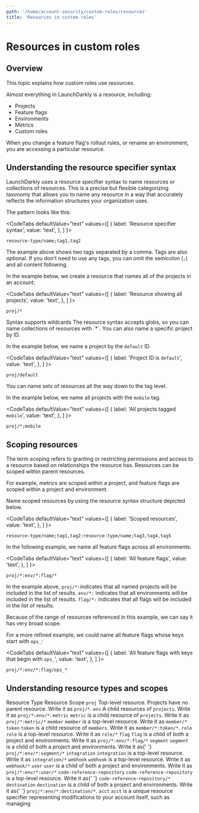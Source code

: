 ```yaml
---
path: '/home/account-security/custom-roles/resources'
title: 'Resources in custom roles'
---
```


# Resources in custom roles

<Metadata timeToRead={props.timeToRead} lastModifiedDateFormatted={props.lastModifiedDateFormatted} />

## Overview

This topic explains how custom roles use resources.

Almost everything in LaunchDarkly is a resource, including:

- Projects
- Feature flags
- Environments
- Metrics
- Custom roles

When you change a feature flag's rollout rules, or rename an environment, you are accessing a particular resource.

## Understanding the resource specifier syntax

LaunchDarkly uses a resource specifier syntax to name resources or collections of resources. This is a precise but flexible categorizing taxonomy that allows you to name any resource in a way that accurately reflects the information structures your organization uses.

The pattern looks like this:


<CodeTabs
  defaultValue="text"
  values={[
    { label: 'Resource specifier syntax', value: 'text', },
  ]
}>

<CodeTabItem value="text">

```text
resource-type/name;tag1,tag2
```

</CodeTabItem>
</CodeTabs>


The example above shows two tags separated by a comma. Tags are also optional. If you don't need to use any tags, you can omit the semicolon (`;`) and all content following.

In the example below, we create a resource that names all of the projects in an account:


<CodeTabs
  defaultValue="text"
  values={[
    { label: 'Resource showing all projects', value: 'text', },
  ]
}>

<CodeTabItem value="text">

```text
proj/*
```

</CodeTabItem>
</CodeTabs>


<Callout intent="info">
  <CalloutTitle>Syntax supports wildcards</CalloutTitle>
  <CalloutDescription>
    The resource syntax accepts globs, so you can name collections of resources with `*`. You can also name a specific
    project by ID.
  </CalloutDescription>
</Callout>

In the example below, we name a project by the `default` ID.


<CodeTabs
  defaultValue="text"
  values={[
    { label: 'Project ID is `default`', value: 'text', },
  ]
}>

<CodeTabItem value="text">

```text
proj/default
```

</CodeTabItem>
</CodeTabs>

You can name sets of resources all the way down to the tag level.

In the example below, we name all projects with the `mobile` tag.


<CodeTabs
  defaultValue="text"
  values={[
    { label: 'All projects tagged `mobile`', value: 'text', },
  ]
}>

<CodeTabItem value="text">

```text
proj/*;mobile
```

</CodeTabItem>
</CodeTabs>


## Scoping resources

The term scoping refers to granting or restricting permissions and access to a resource based on relationships the resource has. Resources can be scoped within parent resources.

For example, metrics are scoped within a project, and feature flags are scoped within a project and environment.

Name scoped resources by using the resource syntax structure depicted below.


<CodeTabs
  defaultValue="text"
  values={[
    { label: 'Scoped resources', value: 'text', },
  ]
}>

<CodeTabItem value="text">

```text
resource-type/name;tag1,tag2:resource-type/name;tag3,tag4,tag5
```

</CodeTabItem>
</CodeTabs>


In the following example, we name all feature flags across all environments:


<CodeTabs
  defaultValue="text"
  values={[
    { label: 'All feature flags', value: 'text', },
  ]
}>

<CodeTabItem value="text">

```text
proj/*:env/*:flag/*
```

</CodeTabItem>
</CodeTabs>

In the example above, `proj/*:`indicates that all named projects will be included in the list of results. `env/*:` indicates that all environments will be included in the list of results. `flag/*:` indicates that all flags will be included in the list of results.

Because of the range of resources referenced in this example, we can say it has very broad scope.

For a more refined example, we could name all feature flags whose keys start with `ops_`:


<CodeTabs
  defaultValue="text"
  values={[
    { label: 'All feature flags with keys that begin with `ops_`', value: 'text', },
  ]
}>

<CodeTabItem value="text">

```text
proj/*:env/*:flag/ops_*
```

</CodeTabItem>
</CodeTabs>

## Understanding resource types and scopes

<Table>
  <TableHeader>
    <TableHeadCell>Resource Type</TableHeadCell>
    <TableHeadCell>Resource Scope</TableHeadCell>
  </TableHeader>
  <TableBody>
    <TableRow>
      <TableCell>
        <code>proj</code>
      </TableCell>
      <TableCell>
        Top-level resource. Projects have no parent resource. Write it as <code>proj/*</code>.
      </TableCell>
    </TableRow>
    <TableRow>
      <TableCell>
        <code>env</code>
      </TableCell>
      <TableCell>
        A child resources of <code>projects</code>. Write it as <code>proj/*:env/*</code>.
      </TableCell>
    </TableRow>
    <TableRow>
      <TableCell>
        <code>metric</code>
      </TableCell>
      <TableCell>
        <code>metric</code> is a child resource of <code>projects</code>. Write it as <code>proj/*:metric/*</code>
      </TableCell>
    </TableRow>
    <TableRow>
      <TableCell>
        <code>member</code>
      </TableCell>
      <TableCell>
        <code>member</code> is a top-level resource. Write it as <code>member/*</code>
      </TableCell>
    </TableRow>
    <TableRow>
      <TableCell>
        <code>token</code>
      </TableCell>
      <TableCell>
        <code>token</code> is a child resource of <code>members</code>. Write it as <code>member/*:token/*</code>.
      </TableCell>
    </TableRow>
    <TableRow>
      <TableCell>
        <code>role</code>
      </TableCell>
      <TableCell>
        <code>role</code> is a top-level resource. Write it as <code>role/*</code>
      </TableCell>
    </TableRow>
    <TableRow>
      <TableCell>
        <code>flag</code>
      </TableCell>
      <TableCell>
        <code>flag</code> is a child of both a project and environments. Write it as <code>proj/*:env/*:flag/*</code>
      </TableCell>
    </TableRow>
    <TableRow>
      <TableCell>
        <code>segment</code>
      </TableCell>
      <TableCell>
        <code>segment</code> is a child of both a project and environments. Write it as{' '}
        <code>proj/*:env/*:segment/*</code>
      </TableCell>
    </TableRow>
    <TableRow>
      <TableCell>
        <code>integration</code>
      </TableCell>
      <TableCell>
        <code>integration</code> is a top-level resource. Write it as <code>integration/*</code>
      </TableCell>
    </TableRow>
    <TableRow>
      <TableCell>
        <code>webhook</code>
      </TableCell>
      <TableCell>
        <code>webhook</code> is a top-level resource. Write it as <code>webhook/*</code>
      </TableCell>
    </TableRow>
    <TableRow>
      <TableCell>
        <code>user</code>
      </TableCell>
      <TableCell>
        <code>user</code> is a child of both a project and environments. Write it as <code>proj/*:env/*:user/*</code>
      </TableCell>
    </TableRow>
    <TableRow>
      <TableCell>
        <code>code-reference-repository</code>
      </TableCell>
      <TableCell>
        <code>code-reference-repository</code> is a top-level resource. Write it as{' '}
        <code>code-reference-repository/*</code>
      </TableCell>
    </TableRow>
    <TableRow>
      <TableCell>
        <code>destination</code>
      </TableCell>
      <TableCell>
        <code>destination</code> is a child of both a project and environments. Write it as{' '}
        <code>proj/*:env/*:destination/*</code>.
      </TableCell>
    </TableRow>
    <TableRow>
      <TableCell>
        <code>acct</code>
      </TableCell>
      <TableCell>
        <code>acct</code> is a unique resource specifier representing modifications to your account itself, such as
        managing
      </TableCell>
    </TableRow>
  </TableBody>
</Table>
